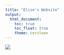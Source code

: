 ```yaml
---
title: "Elise's Website"
output: 
  html_document:
    toc: true
    toc_float: true
    theme: cerulean
---
```




![](https://media.giphy.com/media/drXGoW1iudhKw/giphy.gif)
